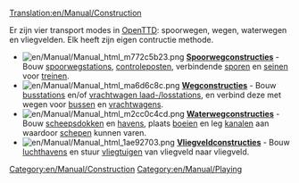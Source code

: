 [[Translation:en/Manual/Construction]]
{{nl/Manual/Inhoudsopgave}}

Er zijn vier transport modes in [[nl/Manual/Main Page|OpenTTD]]: spoorwegen, wegen, waterwegen en vliegvelden. Elk heeft zijn eigen contructie methode.


*[[File:en/Manual/Manual html m772c5b23.png]] '''[[nl/Manual/Spoorwegconstructies|Spoorwegconstructies]]''' - Bouw [[nl/Manual/Spoorwegstation|spoorwegstations]], [[nl/Manual/Controleposten|controleposten]], verbindende [[nl/Manual/Bouw sporen|sporen]] en [[nl/Manual/Seinen|seinen]] voor [[nl/Manual/Treinen|treinen]].
*[[File:en/Manual/Manual html ma6d6c8c.png]] '''[[nl/Manual/Wegconstructies|Wegconstructies]]''' - Bouw [[en/Manual/Loading Bays#bus-loading-bay|busstations]] en/of [[en/Manual/Loading Bays#lorry-loading-bay|vrachtwagen laad-/losstations]], en verbind deze met wegen voor [[nl/Manual/Base Set/Road Vehicles/Bussen|bussen]] en [[nl/Manual/Wegvoertuigen|vrachtwagens]].
*[[File:en/Manual/Manual html m2cc0c4cd.png]] '''[[nl/Manual/Waterwegconstructies|Waterwegconstructies]]''' - Bouw [[nl/Manual/Bouw dok|scheepsdokken]] en [[nl/Manual/Bouw haven|havens]], plaats [[nl/Manual/Plaats boeien|boeien]] en leg [[en/Manual/Water Transport Tiles|kanalen]] aan waardoor [[nl/Manual/Schepen|schepen]] kunnen varen.
*[[File:en/Manual/Manual html 1ae92703.png]] '''[[nl/Manual/Bouw vliegveld|Vliegveldconstructies]]''' - Bouw [[en/Manual/Airports|luchthavens]] en stuur [[nl/Manual/Vliegtuigen|vliegtuigen]] van vliegveld naar vliegveld.

[[Category:en/Manual/Construction]]
[[Category:en/Manual/Playing]]
